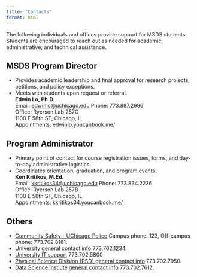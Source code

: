 ```yaml
---
title: "Contacts"
format: html
---
```


The following individuals and offices provide support for MSDS students. Students are encouraged to reach out as needed for academic, administrative, and technical assistance.

## MSDS Program Director

- Provides academic leadership and final approval for research projects, petitions, and policy exceptions.
- Meets with students upon request or referral.  
**Edwin Lo, Ph.D.**  
Email: [edwinlo@uchicago.edu](mailto://edwinlo@uchicago.edu)
Phone: 773.887.2996  
Office: Ryerson Lab 257C  
1100 E 58th ST, Chicago, IL  
Appointments: [edwinlo.youcanbook.me/](https://edwinlo.youcanbook.me/)   

## Program Administrator

- Primary point of contact for course registration issues, forms, and day-to-day administrative logistics.
- Coordinates orientation, graduation, and program events.  
**Ken Kritikos, M.Ed.**  
Email: [kkritikos34@uchicago.edu](mailto://kkritikos34@uchicago.edu)
Phone: 773.834.2236  
Office: Ryerson Lab 257B  
1100 E 58th ST, Chicago, IL  
Appointments: [kkritikos34.youcanbook.me/](https://kkritikos34.youcanbook.me/)   


## Others

- [Cummunity Safety - UChicago Police](https://safety-security.uchicago.edu/about/police) Campus phone: 123, Off-campus phone: 773.702.8181.
- [University general contact info](https://www.uchicago.edu/contact-us) 773.702.1234.
- [University IT support](https://its.uchicago.edu/support/) 773.702.5800
- [Physical Science Division (PSD) general contact info](https://physicalsciences.uchicago.edu/about/contact-us/) 773.702.7950.
- [Data Science Instiute general contact info](https://datascience.uchicago.edu/about/) 773.702.7612.



